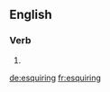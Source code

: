 
==English==

===Verb===
{{head|en}}

# {{present participle of|esquire}}

[[de:esquiring]]
[[fr:esquiring]]